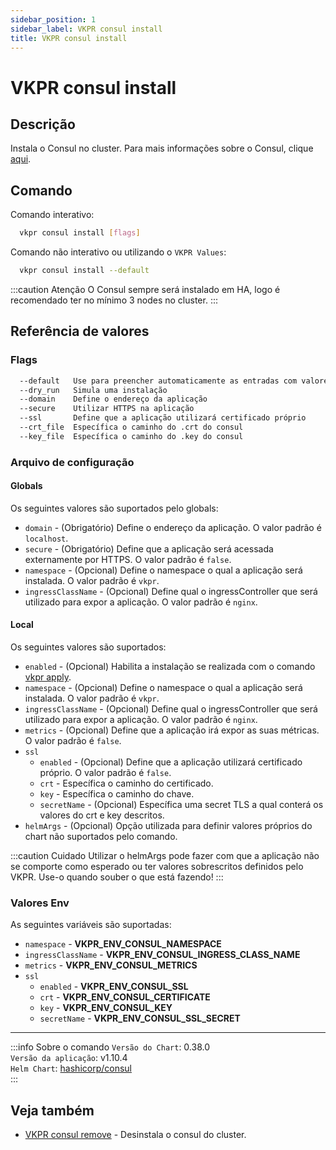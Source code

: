 ```yaml
---
sidebar_position: 1
sidebar_label: VKPR consul install
title: VKPR consul install
---
```


# VKPR consul install

## Descrição

Instala o Consul no cluster. Para mais informações sobre o Consul, clique [aqui](https://www.consul.io/).

## Comando

Comando interativo:

```bash
  vkpr consul install [flags]
```

Comando não interativo ou utilizando o `VKPR Values`:

```bash
  vkpr consul install --default
```

:::caution Atenção
O Consul sempre será instalado em HA, logo é recomendado ter no mínimo 3 nodes no cluster.
:::

## Referência de valores

### Flags

```sh
  --default   Use para preencher automaticamente as entradas com valores padrões
  --dry_run   Simula uma instalação
  --domain    Define o endereço da aplicação
  --secure    Utilizar HTTPS na aplicação
  --ssl       Define que a aplicação utilizará certificado próprio
  --crt_file  Específica o caminho do .crt do consul
  --key_file  Específica o caminho do .key do consul
```

### Arquivo de configuração

#### Globals

Os seguintes valores são suportados pelo globals:

- `domain` - (Obrigatório) Define o endereço da aplicação. O valor padrão é `localhost`.
- `secure` - (Obrigatório) Define que a aplicação será acessada externamente por HTTPS. O valor padrão é `false`.
- `namespace` - (Opcional) Define o namespace o qual a aplicação será instalada. O valor padrão é `vkpr`.
- `ingressClassName` - (Opcional) Define qual o ingressController que será utilizado para expor a aplicação. O valor padrão é `nginx`.

#### Local

Os seguintes valores são suportados:

- `enabled` - (Opcional) Habilita a instalação se realizada com o comando [vkpr apply](/docs/commands/apply).
- `namespace` - (Opcional) Define o namespace o qual a aplicação será instalada. O valor padrão é `vkpr`.
- `ingressClassName` - (Opcional) Define qual o ingressController que será utilizado para expor a aplicação. O valor padrão é `nginx`.
- `metrics` - (Opcional) Define que a aplicação irá expor as suas métricas. O valor padrão é `false`.
- `ssl`
  - `enabled` - (Opcional) Define que a aplicação utilizará certificado próprio. O valor padrão é `false`.
  - `crt` - Específica o caminho do certificado.
  - `key` - Específica o caminho do chave.
  - `secretName` - (Opcional) Específica uma secret TLS a qual conterá os valores do crt e key descritos.
- `helmArgs` - (Opcional) Opção utilizada para definir valores próprios do chart não suportados pelo comando.

:::caution Cuidado
Utilizar o helmArgs pode fazer com que a aplicação não se comporte como esperado ou ter valores sobrescritos definidos pelo VKPR.
Use-o quando souber o que está fazendo!
:::

### Valores Env

As seguintes variáveis são suportadas:

- `namespace` - **VKPR_ENV_CONSUL_NAMESPACE**
- `ingressClassName` - **VKPR_ENV_CONSUL_INGRESS_CLASS_NAME**
- `metrics` - **VKPR_ENV_CONSUL_METRICS**
- `ssl`
  - `enabled` - **VKPR_ENV_CONSUL_SSL**
  - `crt` - **VKPR_ENV_CONSUL_CERTIFICATE**
  - `key` - **VKPR_ENV_CONSUL_KEY**
  - `secretName` - **VKPR_ENV_CONSUL_SSL_SECRET**

---

:::info Sobre o comando
`Versão do Chart`: 0.38.0 <br/>
`Versão da aplicação`: v1.10.4 <br/>
`Helm Chart`: [hashicorp/consul](https://artifacthub.io/packages/helm/hashicorp/consul) <br/>
:::

## Veja também

- [VKPR consul remove](/docs/commands/consul/remove) - Desinstala o consul do cluster.
